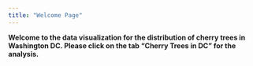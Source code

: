 ```yaml
---
title: "Welcome Page"
---
```


**Welcome to the data visualization for the distribution of cherry trees in Washington DC. Please click on the tab "Cherry Trees in DC" for the analysis.**